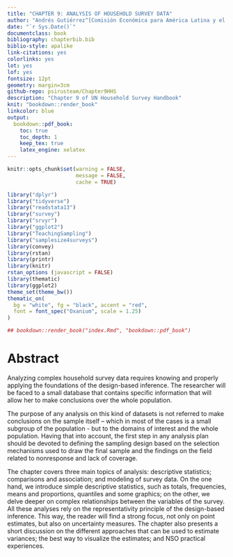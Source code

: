 ---
title: "CHAPTER 9: ANALYSIS OF HOUSEHOLD SURVEY DATA"
author: "Andrés Gutiérrez^[Comisión Económica para América Latina y el Caribe (CEPAL) -  andres.gutierrez@cepal.org], Pedro Luis do Nascimento Silva^[SCIENCE, pedronsilva@gmail.com]"
date: "`r Sys.Date()`"
documentclass: book
bibliography: chapterbib.bib
biblio-style: apalike
link-citations: yes
colorlinks: yes
lot: yes
lof: yes
fontsize: 12pt
geometry: margin=3cm
github-repo: psirusteam/Chapter9HHS
description: "Chapter 9 of UN Household Survey Handbook"
knit: "bookdown::render_book"
linkcolor: blue
output: 
  bookdown::pdf_book:
    toc: true
    toc_depth: 1
    keep_tex: true
    latex_engine: xelatex
---


```{r setup, include=FALSE}
knitr::opts_chunk$set(warning = FALSE, 
                      message = FALSE,
                      cache = TRUE)

library("dplyr")
library("tidyverse")
library("readstata13") 
library("survey")
library("srvyr")
library("ggplot2")
library("TeachingSampling")
library("samplesize4surveys")
library(convey)
library(rstan)
library(printr)
library(knitr)
rstan_options (javascript = FALSE)
library(thematic)
library(ggplot2) 
theme_set(theme_bw())
thematic_on(
  bg = "white", fg = "black", accent = "red",
  font = font_spec("Oxanium", scale = 1.25)
)

## bookdown::render_book("index.Rmd", "bookdown::pdf_book")
```

# Abstract {-}

Analyzing complex household survey data requires knowing and properly applying the foundations of the design-based inference. The researcher will be faced to a small database that contains specific information that will allow her to make conclusions over the whole population. 

The purpose of any analysis on this kind of datasets is not referred to make conclusions on the sample itself – which in most of the cases is a small subgroup of the population - but to the domains of interest and the whole population. Having that into account, the first step in any analysis plan should be devoted to defining the sampling design based on the selection mechanisms used to draw the final sample and the findings on the field related to nonresponse and lack of coverage. 

The chapter covers three main topics of analysis: descriptive statistics; comparisons and association; and modeling of survey data. On the one hand, we introduce simple descriptive statistics, such as totals, frequencies, means and proportions, quantiles and some graphics; on the other, we delve deeper on complex relationships between the variables of the survey. All these analyses rely on the representativity principle of the design-based inference. This way, the reader will find a strong focus, not only on point estimates, but also on uncertainty measures. The chapter also presents a short discussion on the different approaches that can be used to estimate variances; the best way to visualize the estimates; and NSO practical experiences.